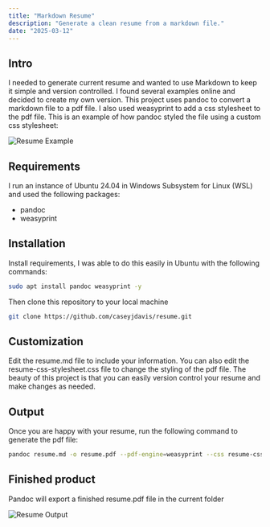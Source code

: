 ```yaml
---
title: "Markdown Resume"
description: "Generate a clean resume from a markdown file."
date: "2025-03-12"
---
```



## Intro

I needed to generate current resume and wanted to use Markdown to keep it simple and version controlled. I found several examples online and decided to create my own version. This project uses pandoc to convert a markdown file to a pdf file. I also used weasyprint to add a css stylesheet to the pdf file. This is an example of how pandoc styled the file using a custom css stylesheet:

![Resume Example](./resume-example.png)

## Requirements

I run an instance of Ubuntu 24.04 in Windows Subsystem for Linux (WSL) and used the following packages:

- pandoc
- weasyprint

## Installation

Install requirements, I was able to do this easily in Ubuntu with the following commands:

```bash
sudo apt install pandoc weasyprint -y
```
Then clone this repository to your local machine
```bash
git clone https://github.com/caseyjdavis/resume.git
```
## Customization

Edit the resume.md file to include your information. You can also edit the resume-css-stylesheet.css file to change the styling of the pdf file. The beauty of this project is that you can easily version control your resume and make changes as needed.

## Output

Once you are happy with your resume, run the following command to generate the pdf file:

```bash
pandoc resume.md -o resume.pdf --pdf-engine=weasyprint --css resume-css-stylesheet.css
```

## Finished product

Pandoc will export a finished resume.pdf file in the current folder

![Resume Output](./resume-output.png)